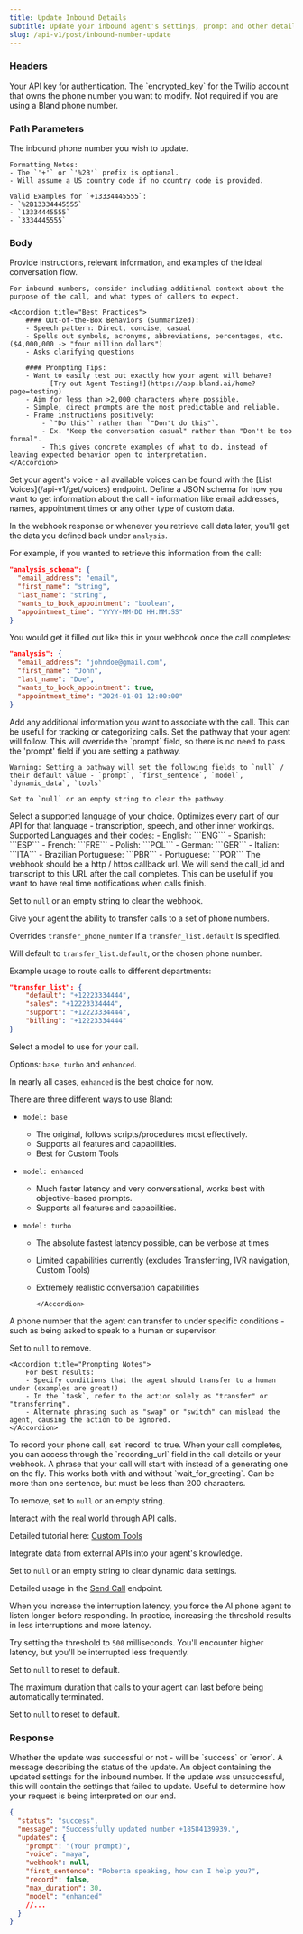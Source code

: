 ```yaml
---
title: Update Inbound Details
subtitle: Update your inbound agent's settings, prompt and other details.
slug: /api-v1/post/inbound-number-update
---
```



### Headers

<ParamField header="authorization" type="string" required>
  Your API key for authentication.
</ParamField>

<ParamField header="encrypted_key" type="string">
  The `encrypted_key` for the Twilio account that owns the phone number you want to modify. Not required if you are
  using a Bland phone number.
</ParamField>

### Path Parameters

<ParamField path="phone_number" type="string">
    The inbound phone number you wish to update. 
    
    Formatting Notes:
    - The `'+'` or `'%2B'` prefix is optional.
    - Will assume a US country code if no country code is provided.

    Valid Examples for `+13334445555`:
    - `%2B13334445555`
    - `13334445555`
    - `3334445555`

</ParamField>

### Body

<ParamField body="prompt" type="string" required>
    Provide instructions, relevant information, and examples of the ideal conversation flow.

    For inbound numbers, consider including additional context about the purpose of the call, and what types of callers to expect.

    <Accordion title="Best Practices">
        #### Out-of-the-Box Behaviors (Summarized):
        - Speech pattern: Direct, concise, casual
        - Spells out symbols, acronyms, abbreviations, percentages, etc. ($4,000,000 -> "four million dollars")
        - Asks clarifying questions

        #### Prompting Tips:
        - Want to easily test out exactly how your agent will behave?
            - [Try out Agent Testing!](https://app.bland.ai/home?page=testing)
        - Aim for less than >2,000 characters where possible.
        - Simple, direct prompts are the most predictable and reliable.
        - Frame instructions positively:
            - `"Do this"` rather than `"Don't do this"`.
            - Ex. "Keep the conversation casual" rather than "Don't be too formal".
            - This gives concrete examples of what to do, instead of leaving expected behavior open to interpretation.
    </Accordion>

</ParamField>

<ParamField body="voice" type="string">
  Set your agent's voice - all available voices can be found with the [List Voices](/api-v1/get/voices) endpoint.
</ParamField>

<ParamField body="analysis_schema" type="object">
  Define a JSON schema for how you want to get information about the call - information like email addresses, names, appointment times or any other type of custom data.

In the webhook response or whenever you retrieve call data later, you'll get the data you defined back under `analysis`.

For example, if you wanted to retrieve this information from the call:

```json
"analysis_schema": {
  "email_address": "email",
  "first_name": "string",
  "last_name": "string",
  "wants_to_book_appointment": "boolean",
  "appointment_time": "YYYY-MM-DD HH:MM:SS"
}
```

You would get it filled out like this in your webhook once the call completes:

```json
"analysis": {
  "email_address": "johndoe@gmail.com",
  "first_name": "John",
  "last_name": "Doe",
  "wants_to_book_appointment": true,
  "appointment_time": "2024-01-01 12:00:00"
}
```

</ParamField>

<ParamField body="metadata" type="object">
  Add any additional information you want to associate with the call. This can be useful for tracking or categorizing
  calls.
</ParamField>

<ParamField body="pathway_id" type="string">
    Set the pathway that your agent will follow. This will override the `prompt` field, so there is no need to pass the 'prompt' field if you are setting a pathway.

    Warning: Setting a pathway will set the following fields to `null` / their default value - `prompt`, `first_sentence`, `model`, `dynamic_data`, `tools`

    Set to `null` or an empty string to clear the pathway.

</ParamField>

<ParamField body="language" type="string" default="ENG">
  Select a supported language of your choice. Optimizes every part of our API for that language - transcription, speech,
  and other inner workings. Supported Languages and their codes: - English: ```ENG``` - Spanish: ```ESP``` - French:
  ```FRE``` - Polish: ```POL``` - German: ```GER``` - Italian: ```ITA``` - Brazilian Portuguese: ```PBR``` - Portuguese:
  ```POR```
</ParamField>

<ParamField body="webhook" type="string">
  The webhook should be a http / https callback url. We will send the call_id
  and transcript to this URL after the call completes. This can be useful if you
  want to have real time notifications when calls finish.

Set to `null` or an empty string to clear the webhook.

</ParamField>

<ParamField body="transfer_list" type="object">
  Give your agent the ability to transfer calls to a set of phone numbers.

Overrides `transfer_phone_number` if a `transfer_list.default` is specified.

Will default to `transfer_list.default`, or the chosen phone number.

Example usage to route calls to different departments:

```json
"transfer_list": {
    "default": "+12223334444",
    "sales": "+12223334444",
    "support": "+12223334444",
    "billing": "+12223334444"
}
```

</ParamField>

<ParamField body="model" type="string" default="enhanced">
  Select a model to use for your call.

Options: `base`, `turbo` and `enhanced`.

In nearly all cases, `enhanced` is the best choice for now.

  <Accordion title="Model Differences">

There are three different ways to use Bland:

- `model: base`

  - The original, follows scripts/procedures most effectively.
  - Supports all features and capabilities.
  - Best for Custom Tools

- `model: enhanced`

  - Much faster latency and very conversational, works best with objective-based prompts.
  - Supports all features and capabilities.

- `model: turbo`

  - The absolute fastest latency possible, can be verbose at times
  - Limited capabilities currently (excludes Transferring, IVR navigation, Custom Tools)
  - Extremely realistic conversation capabilities

        </Accordion>

    </ParamField>

<ParamField body="transfer_phone_number" type="string">
  A phone number that the agent can transfer to under specific conditions - such as being asked to speak to a human or supervisor.

Set to `null` to remove.

    <Accordion title="Prompting Notes">
        For best results:
        - Specify conditions that the agent should transfer to a human under (examples are great!)
        - In the `task`, refer to the action solely as "transfer" or "transferring".
        - Alternate phrasing such as "swap" or "switch" can mislead the agent, causing the action to be ignored.
    </Accordion>

</ParamField>

<ParamField body="record" type="boolean" default="false">
  To record your phone call, set `record` to true. When your call completes, you can access through the `recording_url`
  field in the call details or your webhook.
</ParamField>

<ParamField body="first_sentence" type="string">
  A phrase that your call will start with instead of a generating one on the fly. This works both with and without `wait_for_greeting`. Can be more than one sentence, but must be less than 200 characters.

To remove, set to `null` or an empty string.

</ParamField>

<ParamField body="tools" type="array">
  Interact with the real world through API calls.

Detailed tutorial here: [Custom Tools](/tutorials/custom-tools)

</ParamField>

<ParamField body="dynamic_data" type="object">
  Integrate data from external APIs into your agent's knowledge.

Set to `null` or an empty string to clear dynamic data settings.

Detailed usage in the [Send Call](/api-v1/post/calls) endpoint.

</ParamField>

<ParamField body="interruption_threshold" type="integer (milliseconds)" default={50}>
  When you increase the interruption latency, you force the AI phone agent to listen longer before responding. In practice, increasing the threshold results in less interruptions and more latency.

Try setting the threshold to `500` milliseconds. You'll encounter higher latency, but you'll be interrupted less frequently.

Set to `null` to reset to default.

</ParamField>

<ParamField body="max_duration" type="integer (minutes)" default={30}>
  The maximum duration that calls to your agent can last before being automatically terminated.

Set to `null` to reset to default.

</ParamField>

### Response

<ResponseField name="status" type="string">
  Whether the update was successful or not - will be `success` or `error`.
</ResponseField>

<ResponseField name="message" type="string">
  A message describing the status of the update.
</ResponseField>

<ResponseField name="updates" type="object">
  An object containing the updated settings for the inbound number.
</ResponseField>

<ResponseField name="failed_updates" type="object">
  If the update was unsuccessful, this will contain the settings that failed to update. Useful to determine how your
  request is being interpreted on our end.
</ResponseField>

<ResponseExample>

```json Response
{
  "status": "success",
  "message": "Successfully updated number +18584139939.",
  "updates": {
    "prompt": "(Your prompt)",
    "voice": "maya",
    "webhook": null,
    "first_sentence": "Roberta speaking, how can I help you?",
    "record": false,
    "max_duration": 30,
    "model": "enhanced"
    //...
  }
}
```

</ResponseExample>
